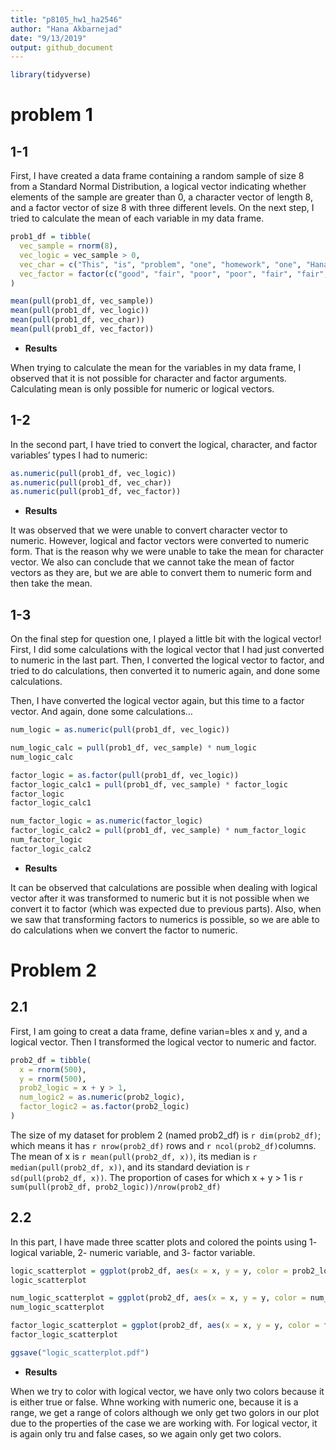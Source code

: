 ```yaml
---
title: "p8105_hw1_ha2546"
author: "Hana Akbarnejad"
date: "9/13/2019"
output: github_document
---
```


```r

library(tidyverse)

```


# problem 1

## 1-1
First, I have created a data frame containing a random sample of size 8 from a Standard Normal Distribution, a logical vector  indicating whether elements of the sample are greater than 0, a character vector of length 8, and a factor vector of size 8 with three different levels. On the next step, I tried to calculate the mean of each variable in my data frame.


```r

prob1_df = tibble(
  vec_sample = rnorm(8),
  vec_logic = vec_sample > 0,
  vec_char = c("This", "is", "problem", "one", "homework", "one", "Hana", "Akbarnejad"),
  vec_factor = factor(c("good", "fair", "poor", "poor", "fair", "fair", "fair", "fair"))
)

mean(pull(prob1_df, vec_sample))
mean(pull(prob1_df, vec_logic))
mean(pull(prob1_df, vec_char))
mean(pull(prob1_df, vec_factor))

```

* **Results**

When trying to calculate the mean for the variables in my data frame, I observed that it is not possible for character and factor arguments. Calculating mean is only possible for numeric or logical vectors.


## 1-2
In the second part, I have tried to convert the logical, character, and factor variables' types I had to numeric:

```r

as.numeric(pull(prob1_df, vec_logic))
as.numeric(pull(prob1_df, vec_char))
as.numeric(pull(prob1_df, vec_factor))

```

* **Results**

It was observed that we were unable to convert character vector to numeric. However, logical and factor vectors were converted to numeric form. That is the reason why we were unable to take the mean for character vector. We also can conclude that we cannot take the mean of factor vectors as they are, but we are able to convert them to numeric form and then take the mean.


## 1-3
On the final step for question one, I played a little bit with the logical vector! First, I did some calculations with the logical vector that I had just converted to numeric in the last part. Then, I converted the logical vector to factor, and tried to do calculations, then converted it to numeric again, and done some calculations.

Then, I have converted the logical vector again, but this time to a factor vector. And again, done some calculations...


```r

num_logic = as.numeric(pull(prob1_df, vec_logic))

num_logic_calc = pull(prob1_df, vec_sample) * num_logic
num_logic_calc

factor_logic = as.factor(pull(prob1_df, vec_logic))
factor_logic_calc1 = pull(prob1_df, vec_sample) * factor_logic
factor_logic
factor_logic_calc1

num_factor_logic = as.numeric(factor_logic)
factor_logic_calc2 = pull(prob1_df, vec_sample) * num_factor_logic
num_factor_logic
factor_logic_calc2

```

 * **Results**

It can be observed that calculations are possible when dealing with logical vector after it was transformed to numeric but it is not possible when we convert it to factor (which was expected due to previous parts). Also, when we saw that transforming factors to numerics is possible, so we are able to do calculations when we convert the factor to numeric. 
 
# Problem 2

## 2.1
First, I am going to creat a data frame, define varian=bles x and y, and a logical vector. Then I transformed the logical vector to numeric and factor.

```r

prob2_df = tibble(
  x = rnorm(500),
  y = rnorm(500),
  prob2_logic = x + y > 1,
  num_logic2 = as.numeric(prob2_logic),
  factor_logic2 = as.factor(prob2_logic)
)

```

The size of my dataset for problem 2 (named prob2_df) is `r dim(prob2_df)`; which means it has `r nrow(prob2_df)` rows and `r ncol(prob2_df)`columns. The mean of x is `r mean(pull(prob2_df, x))`, its median is `r median(pull(prob2_df, x))`, and its standard deviation is `r sd(pull(prob2_df, x))`. The proportion of cases for which x + y > 1 is `r sum(pull(prob2_df, prob2_logic))/nrow(prob2_df)`

## 2.2
In this part, I have made three scatter plots and colored the points using 1- logical variable, 2- numeric variable, and 3- factor variable.

```r

logic_scatterplot = ggplot(prob2_df, aes(x = x, y = y, color = prob2_logic)) + geom_point()
logic_scatterplot

num_logic_scatterplot = ggplot(prob2_df, aes(x = x, y = y, color = num_logic2)) + geom_point()
num_logic_scatterplot

factor_logic_scatterplot = ggplot(prob2_df, aes(x = x, y = y, color = factor_logic2)) + geom_point()
factor_logic_scatterplot

ggsave("logic_scatterplot.pdf")

```

* **Results**

When we try to color with logical vector, we have only two colors because it is either true or false. Whne working with numeric one, because it is a range, we get a range of colors although we only get two golors in our plot due to the properties of the case we are working with. For logical vector, it is again only tru and false cases, so we again only get two colors.